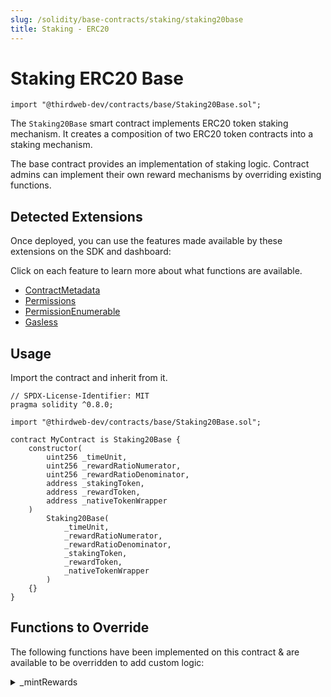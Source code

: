 ```yaml
---
slug: /solidity/base-contracts/staking/staking20base
title: Staking - ERC20
---
```



# Staking ERC20 Base

```solidity
import "@thirdweb-dev/contracts/base/Staking20Base.sol";
```

The `Staking20Base` smart contract implements ERC20 token staking mechanism. It creates a composition of two ERC20 token contracts into a staking mechanism.

The base contract provides an implementation of staking logic. Contract admins can implement their own reward mechanisms by overriding existing functions.

<ViewContractCodeButton
  link="https://github.com/thirdweb-dev/contracts/blob/main/contracts/base/Staking20Base.sol"
  name="Staking20Base"
/>

## Detected Extensions

Once deployed, you can use the features made available by these extensions on the SDK and dashboard:

Click on each feature to learn more about what functions are available.

- [ContractMetadata](/solidity/extensions/contractmetadata)
- [Permissions](/solidity/extensions/permissions)
- [PermissionEnumerable](/solidity/extensions/permissionsenumerable)
- [Gasless](/glossary/gasless-transactions)

## Usage

Import the contract and inherit from it.

```solidity
// SPDX-License-Identifier: MIT
pragma solidity ^0.8.0;

import "@thirdweb-dev/contracts/base/Staking20Base.sol";

contract MyContract is Staking20Base {
    constructor(
        uint256 _timeUnit,
        uint256 _rewardRatioNumerator,
        uint256 _rewardRatioDenominator,
        address _stakingToken,
        address _rewardToken,
        address _nativeTokenWrapper
    )
        Staking20Base(
            _timeUnit,
            _rewardRatioNumerator,
            _rewardRatioDenominator,
            _stakingToken,
            _rewardToken,
            _nativeTokenWrapper
        )
    {}
}
```

## Functions to Override

The following functions have been implemented on this contract & are available to be overridden to add custom logic:

<details>
<summary>_mintRewards</summary>
<div>

```solidity
    /**
     *  @dev    Mint ERC20 rewards to the staker. Must override.
     *
     *  @param _staker    Address for which to calculated rewards.
     *  @param _rewards   Amount of tokens to be given out as reward.
     *
     */
    function _mintRewards(address _staker, uint256 _rewards) internal virtual override {
        // Mint or transfer reward-tokens here.
        // e.g.
        //
        // IERC20(rewardToken).transfer(_staker, _rewards);
        //
        // OR
        //
        // Use a mintable ERC20, such as thirdweb's `TokenERC20.sol`
        //
        // TokenERC20(rewardToken).mintTo(_staker, _rewards);
        // note: The staking contract should have minter role to mint tokens.
    }
```

</div>
</details>
